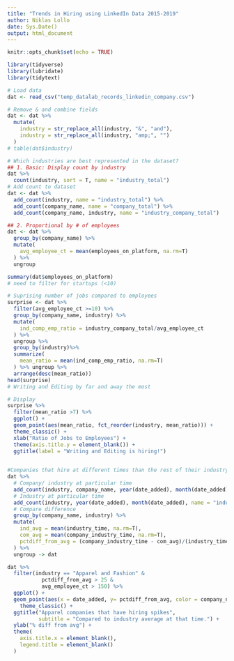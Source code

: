 ```yaml
---
title: "Trends in Hiring using LinkedIn Data 2015-2019"
author: Niklas Lollo
date: Sys.Date()
output: html_document
---
```


```r
knitr::opts_chunk$set(echo = TRUE)

library(tidyverse)
library(lubridate)
library(tidytext)

# Load data
dat <- read_csv("temp_datalab_records_linkedin_company.csv")
```

```r
# Remove & and combine fields
dat <- dat %>%
  mutate(
    industry = str_replace_all(industry, "&", "and"),
    industry = str_replace_all(industry, "amp;", "")
  )
# table(dat$industry)
```

```r
# Which industries are best represented in the dataset?
## 1. Basic: Display count by industry
dat %>% 
  count(industry, sort = T, name = "industry_total")
# Add count to dataset
dat <- dat %>%
  add_count(industry, name = "industry_total") %>%
  add_count(company_name, name = "company_total") %>%
  add_count(company_name, industry, name = "industry_company_total")

## 2. Proportional by # of employees
dat <- dat %>%
  group_by(company_name) %>%
  mutate(
    avg_employee_ct = mean(employees_on_platform, na.rm=T)
  ) %>%
  ungroup

summary(dat$employees_on_platform)
# need to filter for startups (<10)

# Suprising number of jobs compared to employees
surprise <- dat %>%
  filter(avg_employee_ct >=10) %>%
  group_by(company_name, industry) %>%
  mutate(
    ind_comp_emp_ratio = industry_company_total/avg_employee_ct
  ) %>%
  ungroup %>%
  group_by(industry)%>%
  summarize(
    mean_ratio = mean(ind_comp_emp_ratio, na.rm=T)
  ) %>% ungroup %>%
  arrange(desc(mean_ratio)) 
head(surprise)
# Writing and Editing by far and away the most

# Display
surprise %>%
  filter(mean_ratio >7) %>%
  ggplot() +
  geom_point(aes(mean_ratio, fct_reorder(industry, mean_ratio))) +
  theme_classic() +
  xlab("Ratio of Jobs to Employees") + 
  theme(axis.title.y = element_blank()) +
  ggtitle(label = "Writing and Editing is hiring!")
  
```


```r
#Companies that hire at different times than the rest of their industry
dat %>%
  # Company/ industry at particular time
  add_count(industry, company_name, year(date_added), month(date_added), name= "company_industry_time") %>%
  # Industry at particular time
  add_count(industry, year(date_added), month(date_added), name = "industry_time") %>%
  # Compare difference
  group_by(company_name, industry) %>%
  mutate(
    ind_avg = mean(industry_time, na.rm=T),
    com_avg = mean(company_industry_time, na.rm=T),
    pctdiff_from_avg = (company_industry_time - com_avg)/(industry_time - ind_avg) *100
  ) %>%
  ungroup -> dat

dat %>%  
  filter(industry == "Apparel and Fashion" & 
           pctdiff_from_avg > 25 &
           avg_employee_ct > 150) %>%
  ggplot() +
  geom_point(aes(x = date_added, y= pctdiff_from_avg, color = company_name)) +
    theme_classic() +
  ggtitle("Apparel companies that have hiring spikes",
          subtitle = "Compared to industry average at that time.") +
  ylab("% diff from avg") +
  theme(
    axis.title.x = element_blank(),
    legend.title = element_blank()
  )
```
